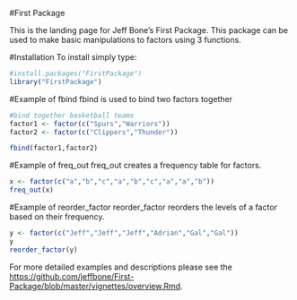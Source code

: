 
#First Package

This is the landing page for Jeff Bone's First Package. This package can be used to make basic manipulations to factors using 3 functions.

#Installation
To install simply type:
```r
#install.packages("FirstPackage")
library("FirstPackage")
```

#Example of fbind
fbind is used to bind two factors together
```r
#bind together basketball teams
factor1 <- factor(c("Spurs","Warriors"))
factor2 <- factor(c("Clippers","Thunder"))

fbind(factor1,factor2)
```

#Example of freq_out
freq_out creates a frequency table for factors.
```r
x <- factor(c("a","b","c","a","b","c","a","a","b"))
freq_out(x)
```

#Example of reorder_factor
reorder_factor reorders the levels of a factor based on their frequency. 
```r
y <- factor(c("Jeff","Jeff","Jeff","Adrian","Gal","Gal"))
y
reorder_factor(y)
```

For more detailed examples and descriptions please see the [https://github.com/jeffbone/First-Package/blob/master/vignettes/overview.Rmd](Vignette). 
